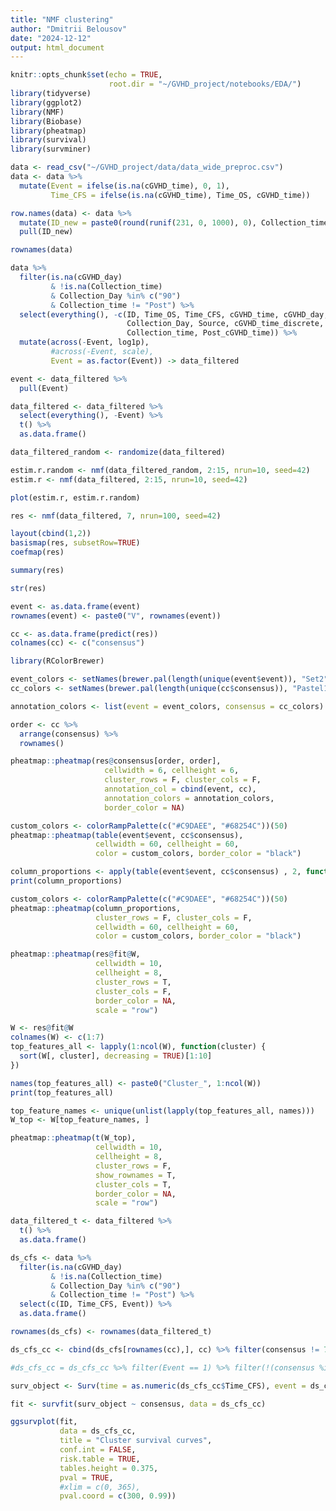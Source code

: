 ```yaml
---
title: "NMF clustering"
author: "Dmitrii Belousov"
date: "2024-12-12"
output: html_document
---
```


```r
knitr::opts_chunk$set(echo = TRUE, 
                      root.dir = "~/GVHD_project/notebooks/EDA/")
library(tidyverse)
library(ggplot2)
library(NMF)
library(Biobase)
library(pheatmap)
library(survival)
library(survminer)
```



```r
data <- read_csv("~/GVHD_project/data/data_wide_preproc.csv")
data <- data %>% 
  mutate(Event = ifelse(is.na(cGVHD_time), 0, 1),
         Time_CFS = ifelse(is.na(cGVHD_time), Time_OS, cGVHD_time))

row.names(data) <- data %>% 
  mutate(ID_new = paste0(round(runif(231, 0, 1000), 0), Collection_time, ID)) %>% 
  pull(ID_new)
```
```r
rownames(data)
```


```r
data %>% 
  filter(is.na(cGVHD_day) 
         & !is.na(Collection_time) 
         & Collection_Day %in% c("90") 
         & Collection_time != "Post") %>% 
  select(everything(), -c(ID, Time_OS, Time_CFS, cGVHD_time, cGVHD_day, 
                          Collection_Day, Source, cGVHD_time_discrete, 
                          Collection_time, Post_cGVHD_time)) %>% 
  mutate(across(-Event, log1p), 
         #across(-Event, scale), 
         Event = as.factor(Event)) -> data_filtered

event <- data_filtered %>% 
  pull(Event)

data_filtered <- data_filtered %>% 
  select(everything(), -Event) %>% 
  t() %>% 
  as.data.frame()

data_filtered_random <- randomize(data_filtered)
```

```r
estim.r.random <- nmf(data_filtered_random, 2:15, nrun=10, seed=42)
estim.r <- nmf(data_filtered, 2:15, nrun=10, seed=42)
```

```r
plot(estim.r, estim.r.random)
```
```r
res <- nmf(data_filtered, 7, nrun=100, seed=42)

layout(cbind(1,2))
basismap(res, subsetRow=TRUE)
coefmap(res)
```
```r
summary(res)
```

```r
str(res)

```

```r
event <- as.data.frame(event)
rownames(event) <- paste0("V", rownames(event))

cc <- as.data.frame(predict(res))
colnames(cc) <- c("consensus")
```

```r
library(RColorBrewer)

event_colors <- setNames(brewer.pal(length(unique(event$event)), "Set2"), unique(event$event))
cc_colors <- setNames(brewer.pal(length(unique(cc$consensus)), "Pastel1"), unique(cc$consensus))

annotation_colors <- list(event = event_colors, consensus = cc_colors)

order <- cc %>% 
  arrange(consensus) %>% 
  rownames()

pheatmap::pheatmap(res@consensus[order, order], 
                     cellwidth = 6, cellheight = 6, 
                     cluster_rows = F, cluster_cols = F,
                     annotation_col = cbind(event, cc),
                     annotation_colors = annotation_colors,
                     border_color = NA)
```
```r
custom_colors <- colorRampPalette(c("#C9DAEE", "#68254C"))(50)
pheatmap::pheatmap(table(event$event, cc$consensus), 
                   cellwidth = 60, cellheight = 60, 
                   color = custom_colors, border_color = "black")
```

```r
column_proportions <- apply(table(event$event, cc$consensus) , 2, function(x) x / sum(x))
print(column_proportions)

custom_colors <- colorRampPalette(c("#C9DAEE", "#68254C"))(50)
pheatmap::pheatmap(column_proportions, 
                   cluster_rows = F, cluster_cols = F,
                   cellwidth = 60, cellheight = 60, 
                   color = custom_colors, border_color = "black")
```
```r
pheatmap::pheatmap(res@fit@W, 
                   cellwidth = 10, 
                   cellheight = 8, 
                   cluster_rows = T, 
                   cluster_cols = F,
                   border_color = NA, 
                   scale = "row")


```

```r
W <- res@fit@W
colnames(W) <- c(1:7)
top_features_all <- lapply(1:ncol(W), function(cluster) {
  sort(W[, cluster], decreasing = TRUE)[1:10]
})

names(top_features_all) <- paste0("Cluster_", 1:ncol(W))
print(top_features_all)

```

```r
top_feature_names <- unique(unlist(lapply(top_features_all, names)))
W_top <- W[top_feature_names, ] 

pheatmap::pheatmap(t(W_top), 
                   cellwidth = 10, 
                   cellheight = 8, 
                   cluster_rows = F,
                   show_rownames = T,
                   cluster_cols = T, 
                   border_color = NA, 
                   scale = "row")
```

```r
data_filtered_t <- data_filtered %>% 
  t() %>% 
  as.data.frame()
```

```r
ds_cfs <- data %>% 
  filter(is.na(cGVHD_day) 
         & !is.na(Collection_time) 
         & Collection_Day %in% c("90") 
         & Collection_time != "Post") %>% 
  select(c(ID, Time_CFS, Event)) %>% 
  as.data.frame()

rownames(ds_cfs) <- rownames(data_filtered_t)

ds_cfs_cc <- cbind(ds_cfs[rownames(cc),], cc) %>% filter(consensus != 7)

#ds_cfs_cc = ds_cfs_cc %>% filter(Event == 1) %>% filter(!(consensus %in% c(4, 6)))

surv_object <- Surv(time = as.numeric(ds_cfs_cc$Time_CFS), event = ds_cfs_cc$Event)

fit <- survfit(surv_object ~ consensus, data = ds_cfs_cc)

ggsurvplot(fit, 
           data = ds_cfs_cc,
           title = "Cluster survival curves",
           conf.int	= FALSE,        
           risk.table = TRUE,
           tables.height = 0.375,
           pval = TRUE,
           #xlim = c(0, 365),
           pval.coord = c(300, 0.99)) 
```

```r

```












